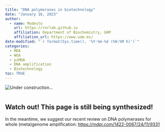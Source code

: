 ```yaml
---
title: "DNA polymerases in biotechnology"
date: "January 16, 2023"
author: 
  - name: Modesto
    url: https://rnrlab.github.io
    affiliation: Department of Biochemistry, UAM
    affiliation_url: https://www.uam.es/
date-modified: "`r format(Sys.time(), '%Y-%m-%d (%H:%M h)')`"
categories: 
  - MDA
  - WGA
  - piMDA
  - DNA amplification
  - Biotechnology
toc: TRUE
---
```


![](images/ConcreteMessyKob-size_restricted.gif "Under construction...")

```r

```

::: callout-warning
## Watch out! This page is still being synthesized!

In the meantime, we suggest our recent review on DNA polymerases for whole (meta)genome amplification: <https://mdpi.com/1422-0067/24/11/9331>
:::
